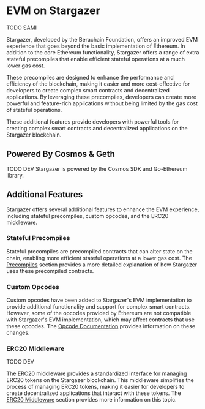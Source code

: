 # EVM on Stargazer
TODO SAMI


Stargazer, developed by the Berachain Foundation, offers an improved EVM experience 
that goes beyond the basic implementation of Ethereum. In addition to the core 
Ethereum functionality, Stargazer offers a range of extra stateful precompiles 
that enable efficient stateful operations at a much lower gas cost.

These precompiles are designed to enhance the performance and efficiency of the blockchain,
making it easier and more cost-effective for developers to create complex smart contracts 
and decentralized applications. By leveraging these precompiles, developers can create more 
powerful and feature-rich applications without being limited by the gas cost of stateful operations.

These additional features provide developers with powerful 
tools for creating complex smart contracts and decentralized 
applications on the Stargazer blockchain. 
## Powered By Cosmos & Geth

TODO DEV
Stargazer is powered by the Cosmos SDK and Go-Ethereum library.

## Additional Features

Stargazer offers several additional features to enhance the EVM experience, 
including stateful precompiles, custom opcodes, and the ERC20 middleware.

### Stateful Precompiles
Stateful precompiles are precompiled contracts that can alter state on the 
chain, enabling more efficient stateful operations at a lower gas cost. 
The [Precompiles] section provides a more detailed explanation of 
how Stargazer uses these precompiled contracts.

### Custom Opcodes

Custom opcodes have been added to Stargazer's EVM implementation to provide additional 
functionality and support for complex smart contracts. However, some of the opcodes 
provided by Ethereum are not compatible with Stargazer's EVM implementation, 
which may affect contracts that use these opcodes. The [Opcode Documentation] 
provides information on these changes.

### ERC20 Middleware

TODO DEV


The ERC20 middleware provides a standardized interface for managing ERC20 tokens on
the Stargazer blockchain. This middleware simplifies the process of managing ERC20 tokens, 
making it easier for developers to create decentralized applications that interact with these tokens.
The [ERC20 Middleware] section provides more information on this topic.


[Precompiles]: (./precompile-overview)
[Opcode Documentation]: (./opcodes)
[ERC20 Middleware]: (./opcodes)
